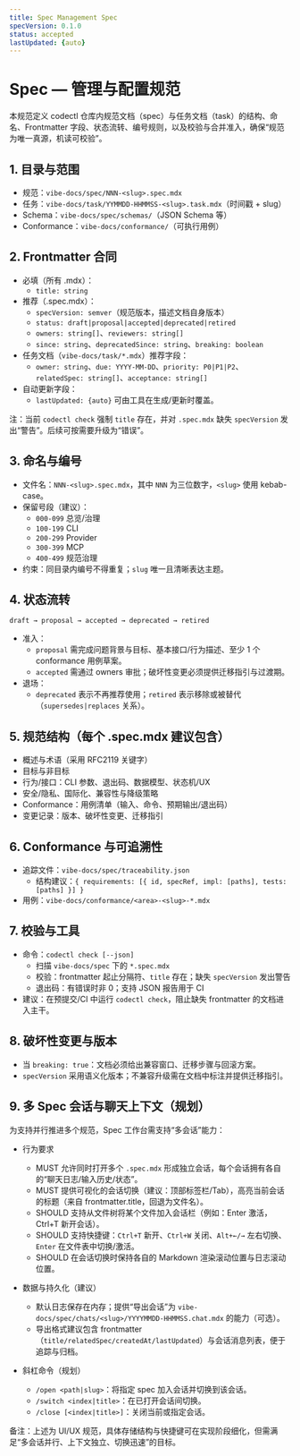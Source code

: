 ```yaml
---
title: Spec Management Spec
specVersion: 0.1.0
status: accepted
lastUpdated: {auto}
---
```


# Spec — 管理与配置规范

本规范定义 codectl 仓库内规范文档（spec）与任务文档（task）的结构、命名、Frontmatter 字段、状态流转、编号规则，以及校验与合并准入，确保“规范为唯一真源，机读可校验”。

## 1. 目录与范围
- 规范：`vibe-docs/spec/NNN-<slug>.spec.mdx`
- 任务：`vibe-docs/task/YYMMDD-HHMMSS-<slug>.task.mdx`（时间戳 + slug）
- Schema：`vibe-docs/spec/schemas/`（JSON Schema 等）
- Conformance：`vibe-docs/conformance/`（可执行用例）

## 2. Frontmatter 合同
- 必填（所有 .mdx）：
  - `title: string`
- 推荐（.spec.mdx）：
  - `specVersion: semver`（规范版本，描述文档自身版本）
  - `status: draft|proposal|accepted|deprecated|retired`
  - `owners: string[]`、`reviewers: string[]`
  - `since: string`、`deprecatedSince: string`、`breaking: boolean`
- 任务文档（`vibe-docs/task/*.mdx`）推荐字段：
  - `owner: string`、`due: YYYY-MM-DD`、`priority: P0|P1|P2`、`relatedSpec: string[]`、`acceptance: string[]`
- 自动更新字段：
  - `lastUpdated: {auto}` 可由工具在生成/更新时覆盖。

注：当前 `codectl check` 强制 `title` 存在，并对 `.spec.mdx` 缺失 `specVersion` 发出“警告”。后续可按需要升级为“错误”。

## 3. 命名与编号
- 文件名：`NNN-<slug>.spec.mdx`，其中 `NNN` 为三位数字，`<slug>` 使用 kebab-case。
- 保留号段（建议）：
  - `000-099` 总览/治理
  - `100-199` CLI
  - `200-299` Provider
  - `300-399` MCP
  - `400-499` 规范治理
- 约束：同目录内编号不得重复；`slug` 唯一且清晰表达主题。

## 4. 状态流转
`draft → proposal → accepted → deprecated → retired`
- 准入：
  - `proposal` 需完成问题背景与目标、基本接口/行为描述、至少 1 个 conformance 用例草案。
  - `accepted` 需通过 owners 审批；破坏性变更必须提供迁移指引与过渡期。
- 退场：
  - `deprecated` 表示不再推荐使用；`retired` 表示移除或被替代（`supersedes|replaces` 关系）。

## 5. 规范结构（每个 .spec.mdx 建议包含）
- 概述与术语（采用 RFC2119 关键字）
- 目标与非目标
- 行为/接口：CLI 参数、退出码、数据模型、状态机/UX
- 安全/隐私、国际化、兼容性与降级策略
- Conformance：用例清单（输入、命令、预期输出/退出码）
- 变更记录：版本、破坏性变更、迁移指引

## 6. Conformance 与可追溯性
- 追踪文件：`vibe-docs/spec/traceability.json`
  - 结构建议：`{ requirements: [{ id, specRef, impl: [paths], tests: [paths] }] }`
- 用例：`vibe-docs/conformance/<area>-<slug>-*.mdx`

## 7. 校验与工具
- 命令：`codectl check [--json]`
  - 扫描 `vibe-docs/spec` 下的 `*.spec.mdx`
  - 校验：frontmatter 起止分隔符、`title` 存在；缺失 `specVersion` 发出警告
  - 退出码：有错误时非 0；支持 JSON 报告用于 CI
- 建议：在预提交/CI 中运行 `codectl check`，阻止缺失 frontmatter 的文档进入主干。

## 8. 破坏性变更与版本
- 当 `breaking: true`：文档必须给出兼容窗口、迁移步骤与回滚方案。
- `specVersion` 采用语义化版本；不兼容升级需在文档中标注并提供迁移指引。

## 9. 多 Spec 会话与聊天上下文（规划）

为支持并行推进多个规范，Spec 工作台需支持“多会话”能力：

- 行为要求
  - MUST 允许同时打开多个 `.spec.mdx` 形成独立会话，每个会话拥有各自的“聊天日志/输入历史/状态”。
  - MUST 提供可视化的会话切换（建议：顶部标签栏/Tab），高亮当前会话的标题（来自 frontmatter.title，回退为文件名）。
  - SHOULD 支持从文件树将某个文件加入会话栏（例如：Enter 激活，Ctrl+T 新开会话）。
  - SHOULD 支持快捷键：`Ctrl+T` 新开、`Ctrl+W` 关闭、`Alt+←/→` 左右切换、`Enter` 在文件表中切换/激活。
  - SHOULD 在会话切换时保持各自的 Markdown 渲染滚动位置与日志滚动位置。

- 数据与持久化（建议）
  - 默认日志保存在内存；提供“导出会话”为 `vibe-docs/spec/chats/<slug>/YYYYMMDD-HHMMSS.chat.mdx` 的能力（可选）。
  - 导出格式建议包含 frontmatter（`title/relatedSpec/createdAt/lastUpdated`）与会话消息列表，便于追踪与归档。

- 斜杠命令（规划）
  - `/open <path|slug>`：将指定 spec 加入会话并切换到该会话。
  - `/switch <index|title>`：在已打开会话间切换。
  - `/close [<index|title>]`：关闭当前或指定会话。

备注：上述为 UI/UX 规范，具体存储结构与快捷键可在实现阶段细化，但需满足“多会话并行、上下文独立、切换迅速”的目标。
